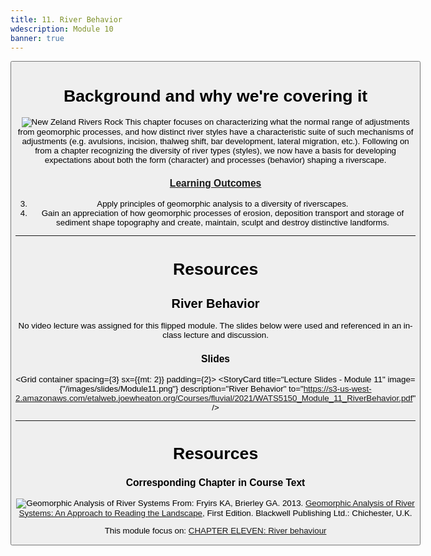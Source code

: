 ```yaml
---
title: 11. River Behavior
wdescription: Module 10 
banner: true
---
```


<Button to="/Assignments/module-10_exercise" title="See Corresponding Assignment" fullWidth color="secondary" iconName="AssignmentTurnedIn" />

# Background and why we're covering it
<Image
  src="/images/pics/P1010846.JPG"
  alt="New Zeland Rivers Rock"
  width={225}
  float="right"
 /> This chapter focuses on characterizing what the normal range of adjustments from geomorphic processes, and how distinct river styles have a characteristic suite of such mechanisms of adjustments (e.g. avulsions, incision, thalweg shift, bar development, lateral migration, etc.). Following on from a chapter recognizing the diversity of river types (styles), we now have a basis for developing expectations about both the form (character) and processes (behavior) shaping a riverscape.

### [Learning Outcomes](/syllabus/#course-objectives)

3. Apply principles of geomorphic analysis to a diversity of riverscapes.
7. Gain an appreciation of how geomorphic processes of erosion, deposition transport and storage of sediment shape topography and create, maintain, sculpt and destroy distinctive landforms. 

------
# Resources
## River Behavior
No video lecture was assigned for this flipped module. The slides below were used and referenced in an in-class lecture and discussion.

### Slides

<Grid container spacing={3} sx={{mt: 2}} padding={2}>
      <StoryCard 
        title="Lecture Slides - Module 11"
        image={"/images/slides/Module11.png"}
        description="River Behavior"
        to="https://s3-us-west-2.amazonaws.com/etalweb.joewheaton.org/Courses/fluvial/2021/WATS5150_Module_11_RiverBehavior.pdf" /> 
</Grid>


------------
# Resources

### Corresponding Chapter in Course Text
<Image
  src="/images/covers/ReadingLandscape.png"
  alt="Geomorphic Analysis of River Systems"
  width={150}
  height={200}
  float="right"
  to="https://www.wiley.com/en-au/Geomorphic+Analysis+of+River+Systems%3A+An+Approach+to+Reading+the+Landscape-p-9781405192743" 
 /> From:
Fryirs KA, Brierley GA. 2013. [Geomorphic Analysis of River Systems: An Approach to Reading the Landscape](https://www.wiley.com/en-au/Geomorphic+Analysis+of+River+Systems%3A+An+Approach+to+Reading+the+Landscape-p-9781405192743), First Edition.  Blackwell Publishing Ltd.: Chichester, U.K.

This module focus on: [CHAPTER ELEVEN: River behaviour](https://ebookcentral-proquest-com.dist.lib.usu.edu/lib/usu/reader.action?docID=1032536&ppg=221)